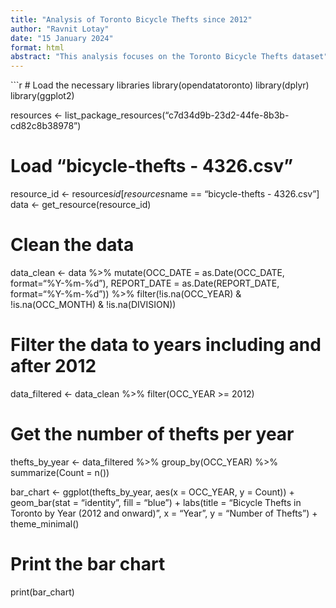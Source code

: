 ```yaml
---
title: "Analysis of Toronto Bicycle Thefts since 2012"
author: "Ravnit Lotay"
date: "15 January 2024"
format: html
abstract: "This analysis focuses on the Toronto Bicycle Thefts dataset"
---
```


```r
# Load the necessary libraries
library(opendatatoronto)
library(dplyr)
library(ggplot2)

resources <- list_package_resources("c7d34d9b-23d2-44fe-8b3b-cd82c8b38978")

# Load "bicycle-thefts - 4326.csv"
resource_id <- resources$id[resources$name == "bicycle-thefts - 4326.csv"]
data <- get_resource(resource_id)

# Clean the data
data_clean <- data %>%
  mutate(OCC_DATE = as.Date(OCC_DATE, format="%Y-%m-%d"),
         REPORT_DATE = as.Date(REPORT_DATE, format="%Y-%m-%d")) %>%
  filter(!is.na(OCC_YEAR) & !is.na(OCC_MONTH) & !is.na(DIVISION))

# Filter the data to years including and after 2012
data_filtered <- data_clean %>%
  filter(OCC_YEAR >= 2012)

# Get the number of thefts per year
thefts_by_year <- data_filtered  %>%
  group_by(OCC_YEAR) %>%
  summarize(Count = n())

bar_chart <- ggplot(thefts_by_year, aes(x = OCC_YEAR, y = Count)) +
  geom_bar(stat = "identity", fill = "blue") +
  labs(title = "Bicycle Thefts in Toronto by Year (2012 and onward)",
       x = "Year",
       y = "Number of Thefts") +
  theme_minimal()

# Print the bar chart
print(bar_chart)